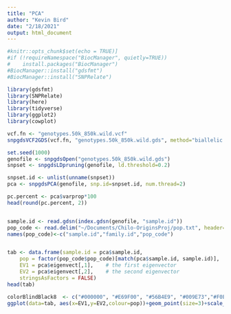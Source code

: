 ```yaml
---
title: "PCA"
author: "Kevin Bird"
date: "2/18/2021"
output: html_document
---
```


```r
#knitr::opts_chunk$set(echo = TRUE)]
#if (!requireNamespace("BiocManager", quietly=TRUE))
#    install.packages("BiocManager")
#BiocManager::install("gdsfmt")
#BiocManager::install("SNPRelate")

library(gdsfmt)
library(SNPRelate)
library(here)
library(tidyverse)
library(ggplot2)
library(cowplot)

```

```r
vcf.fn <- "genotypes.50k_850k.wild.vcf"
snpgdsVCF2GDS(vcf.fn, "genotypes.50k_850k.wild.gds", method="biallelic.only")
```

```r
set.seed(1000)
genofile <- snpgdsOpen("genotypes.50k_850k.wild.gds")
snpset <- snpgdsLDpruning(genofile, ld.threshold=0.2)
```

```r
snpset.id <- unlist(unname(snpset))
pca <- snpgdsPCA(genofile, snp.id=snpset.id, num.thread=2)

pc.percent <- pca$varprop*100
head(round(pc.percent, 2))


sample.id <- read.gdsn(index.gdsn(genofile, "sample.id"))
pop_code <- read.delim("~/Documents/Chilo-OriginsProj/pop.txt", header=FALSE, stringsAsFactors=FALSE)
names(pop_code)<-c("sample.id","family.id","pop_code")


tab <- data.frame(sample.id = pca$sample.id,
    pop = factor(pop_code$pop_code)[match(pca$sample.id, sample.id)],
    EV1 = pca$eigenvect[,1],    # the first eigenvector
    EV2 = pca$eigenvect[,2],    # the second eigenvector
    stringsAsFactors = FALSE)
head(tab)

colorBlindBlack8  <- c("#000000", "#E69F00", "#56B4E9", "#009E73","#F0E442", "#0072B2", "#D55E00", "#CC79A7","#999933")
ggplot(data=tab, aes(x=EV1,y=EV2,colour=pop))+geom_point(size=3)+scale_color_manual(values=colorBlindBlack8)+theme_cowplot(12,font_size = 20)+xlab("PC1")+ylab("PC2")


```

